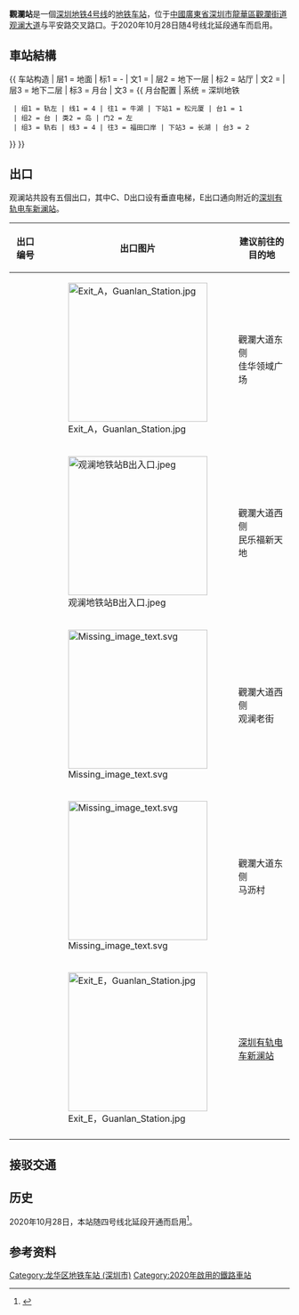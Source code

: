 {{noteTA
|G1=Transport
}}
{{Infobox station
|name = 觀瀾
|eng_name = Guanlan
|livery = #E2C93A
|namecolour = black
|linecolour = {{深圳地铁色彩|4}}
|linecolour2 =
|image = Guanlan Station Platform 202011 Part 1.jpg
|borough = {{CHN}}[[广东省|广东省]][[深圳市|深圳市]][[龍華區_(深圳市)|龍華區]][[觀瀾街道|觀瀾街道]]
|address = [[观澜大道|观澜大道]]与平安路交叉路口
|coordinates = {{coord|22.717895|114.049671|display=inline,title}}
|map=
|colour = 暗黃色
|line = {{深圳地鐵|4|sl}}
|station_hours =
|hours =
{{深圳地鐵|4|s}}：
: 往福田口岸：06:32－23:02
: 往牛湖：06:57－00:03
|connections = [[深圳有轨电车|深圳有轨电车]][[新澜站|新澜站]]
|opened = {{深圳地鐵|4|s}}：2020年10月28日
|services = {{Adjacent stations|system=Shenzhen Metro |line1=4|left1=松元廈|right1=長湖}}
|structure = 地下車站
|hall = 地底站厅
|platform = 1个[[島式月台|島式月台]]
|exits = 
|elevator =
|escalator=
|route_map = {{Routemap|inline=yes|legend=no|map=
utSTRf!~MFADEg\utSTRg!~MFADEg~~{{RoutemapRoute|Licon=U|{{站|松元廈}}}}
utSTR+BSl\utSTR+BSr!~num1r
utSTR+BSl!~num2l\utSTR+BSr
utABZg2\utSTR+tc3
utSTR+tc1\utABZg+4
utSTRf!~MFADEf\utSTRg!~MFADEf~~{{RoutemapRoute|Licon=D|{{站|長湖}}}}
}}
}}

'''觀瀾站'''是一個[[深圳地铁4号线|深圳地铁4号线]]的[[地铁车站|地铁车站]]，位于[[中華人民共和國|中國]][[廣東省|廣東省]][[深圳市|深圳市]][[龍華區_(深圳市)|龍華區]][[觀瀾街道|觀瀾街道]][[观澜大道|观澜大道]]与平安路交叉路口。于2020年10月28日随4号线北延段通车而启用。

==車站結構==
{{ 车站构造
| 层1 = 地面 | 标1 = -
| 文1 = {{spml|出入口|[[龙华新区现代有轨电车示范线|龙华新区现代有轨电车示范线]][[新澜站|新澜站]]}}
| 层2 = 地下一层 | 标2 = 站厅
| 文2 = {{spml|售票机|客服中心}}
| 层3 = 地下二层 | 标3 = 月台
| 文3 = {{ 月台配置 | 系统 = 深圳地铁
  | 组1 = 轨左 | 线1 = 4 | 往1 = 牛湖 | 下站1 = 松元厦 | 台1 = 1
  | 组2 = 台 | 类2 = 岛 | 门2 = 左
  | 组3 = 轨右 | 线3 = 4 | 往3 = 福田口岸 | 下站3 = 长湖 | 台3 = 2
}}
}}

== 出口 ==
观澜站共設有五個出口，其中C、D出口设有垂直电梯，E出口通向附近的[[深圳有轨电车|深圳有轨电车]][[新澜站|新澜站]]。
{| class="wikitable"
! 出口编号
! 出口图片
! 建议前往的目的地
|-
|{{港鐵出口|A|附=盲}}
| [[File:Exit_A，Guanlan_Station.jpg|250px]] 
| 觀瀾大道东侧<br>佳华领域广场
|-
|{{港鐵出口|B|附=盲}}
| [[File:观澜地铁站B出入口.jpeg|250px]] 
| 觀瀾大道西侧<br>民乐福新天地
|-
|{{港鐵出口|C|附=盲升}}
| [[File:Missing_image_text.svg|250px]] 
| 觀瀾大道西侧<br>观澜老街
|-
|{{港鐵出口|D|附=盲升}}
| [[File:Missing_image_text.svg|250px]] 
| 觀瀾大道东侧<br>马沥村
|-
|{{港鐵出口|E|附=盲}}
| [[File:Exit_E，Guanlan_Station.jpg|250px]] 
| [[深圳有轨电车|深圳有轨电车]][[新澜站|新澜站]]
|-
| colspan="3" bgcolor="#EEEEEE" |{{港鐵出口|註=盲升}}
|}

== 接驳交通 ==
{{深圳巴士路线简单列表|header=观澜地铁站|M188|高峰43|312|321|322|627|E4|E16|E40|M258|M263}}
{{深圳巴士路线简单列表|header=观澜地铁站2|高峰43|627|B877|E16|M258|M285|M287|M289|M344|M360}}

==历史==
2020年10月28日，本站随四号线北延段开通而启用<ref>{{Cite web |url=https://www.wenweipo.com/a/202009/30/AP5f743d36e4b04dd69b38e304.html |title=深圳地鐵4號線三期工程下月底通車 |access-date=2020-10-29 |archive-date=2020-10-08 |archive-url=https://web.archive.org/web/20201008201746/https://www.wenweipo.com/a/202009/30/AP5f743d36e4b04dd69b38e304.html |dead-url=no }}</ref>。

== 参考资料 ==
{{Reflist|2}}
{{深圳地鐵4號線}}
{{深圳地铁车站列表|SZM}}

[[Category:龙华区地铁车站_(深圳市)|Category:龙华区地铁车站 (深圳市)]]
[[Category:2020年啟用的鐵路車站|Category:2020年啟用的鐵路車站]]